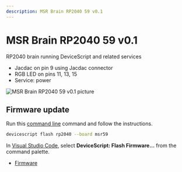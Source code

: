 ```yaml
---
description: MSR Brain RP2040 59 v0.1
---
```

# MSR Brain RP2040 59 v0.1

RP2040 brain running DeviceScript and related services


- Jacdac on pin 9 using Jacdac connector
- RGB LED on pins 11, 13, 15
- Service: power



![MSR Brain RP2040 59 v0.1 picture](https://microsoft.github.io/jacdac-docs/images/devices/microsoft-research/rp2040devicescript59v01.catalog.jpg)


## Firmware update

Run this [command line](/api/cli) command and follow the instructions.

```bash
devicescript flash rp2040 --board msr59
```

In [Visual Studio Code](/getting-started/vscode),
select **DeviceScript: Flash Firmware...** from the command palette.


- [Firmware](https://github.com/microsoft/jacdac-pico/releases/latest/download/devicescript-rp2040-msr59.uf2)